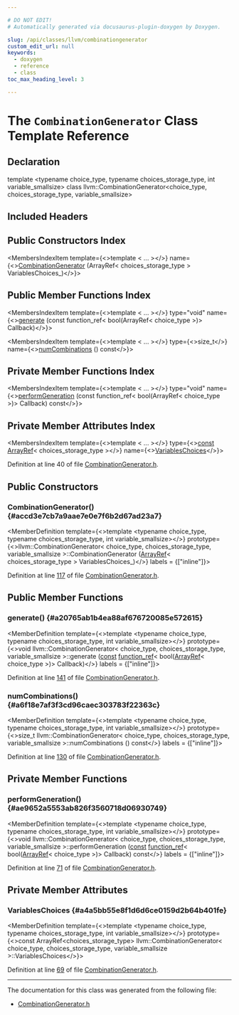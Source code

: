 ```yaml
---

# DO NOT EDIT!
# Automatically generated via docusaurus-plugin-doxygen by Doxygen.

slug: /api/classes/llvm/combinationgenerator
custom_edit_url: null
keywords:
  - doxygen
  - reference
  - class
toc_max_heading_level: 3

---
```





# The `CombinationGenerator` Class Template Reference

<DoxygenPage pluginConfig={pluginConfig}>



## Declaration

<CodeBlock>template &lt;typename choice&#95;type, typename choices&#95;storage&#95;type, int variable&#95;smallsize&gt;
class llvm::CombinationGenerator&lt;choice&#95;type, choices&#95;storage&#95;type, variable&#95;smallsize&gt;</CodeBlock>

## Included Headers

<IncludesList>
<IncludesListItem
  filePath="llvm/ADT/CombinationGenerator.h"
  permalink="/docs/api/files/include/include/llvm/include/llvm/adt/combinationgenerator-h"
  isLocal="true" />
</IncludesList>

## Public Constructors Index

<MembersIndex>

<MembersIndexItem
  template={<>template &lt; ... &gt;</>}
  name={<><a href="#accd3e7cb7a9aae7e0e7f6b2d67ad23a7">CombinationGenerator</a> (ArrayRef&lt; choices&#95;storage&#95;type &gt; VariablesChoices&#95;)</>}>
</MembersIndexItem>

</MembersIndex>

## Public Member Functions Index

<MembersIndex>

<MembersIndexItem
  template={<>template &lt; ... &gt;</>}
  type="void"
  name={<><a href="#a20765ab1b4ea88af676720085e572615">generate</a> (const function&#95;ref&lt; bool(ArrayRef&lt; choice&#95;type &gt;)&gt; Callback)</>}>
</MembersIndexItem>

<MembersIndexItem
  template={<>template &lt; ... &gt;</>}
  type={<>size&#95;t</>}
  name={<><a href="#a6f18e7af3f3cd96caec303783f22363c">numCombinations</a> () const</>}>
</MembersIndexItem>

</MembersIndex>

## Private Member Functions Index

<MembersIndex>

<MembersIndexItem
  template={<>template &lt; ... &gt;</>}
  type="void"
  name={<><a href="#ae9652a5553ab826f3560718d06930749">performGeneration</a> (const function&#95;ref&lt; bool(ArrayRef&lt; choice&#95;type &gt;)&gt; Callback) const</>}>
</MembersIndexItem>

</MembersIndex>

## Private Member Attributes Index

<MembersIndex>

<MembersIndexItem
  template={<>template &lt; ... &gt;</>}
  type={<><a href="/docs/api/files/lib/lib/target/lib/target/aarch64/aarch64promoteconstant-cpp/#a90f8350fecae261c25be85d38b451bff">const</a> <a href="/docs/api/classes/llvm/arrayref">ArrayRef</a>&lt; choices&#95;storage&#95;type &gt;</>}
  name={<><a href="#a4a5bb55e8f1d6d6ce0159d2b64b401fe">VariablesChoices</a></>}>
</MembersIndexItem>

</MembersIndex>


Definition at line 40 of file <a href="/docs/api/files/include/include/llvm/include/llvm/adt/combinationgenerator-h">CombinationGenerator.h</a>.

<SectionDefinition>

## Public Constructors

### CombinationGenerator() {#accd3e7cb7a9aae7e0e7f6b2d67ad23a7}

<MemberDefinition
  template={<>template &lt;typename choice&#95;type, typename choices&#95;storage&#95;type, int variable&#95;smallsize&gt;</>}
  prototype={<>llvm::CombinationGenerator&lt; choice&#95;type, choices&#95;storage&#95;type, variable&#95;smallsize &gt;::CombinationGenerator (<a href="/docs/api/classes/llvm/arrayref">ArrayRef</a>&lt; choices&#95;storage&#95;type &gt; VariablesChoices_)</>}
  labels = {["inline"]}>

Definition at line <a href="/docs/api/files/include/include/llvm/include/llvm/adt/combinationgenerator-h/#l00117">117</a> of file <a href="/docs/api/files/include/include/llvm/include/llvm/adt/combinationgenerator-h">CombinationGenerator.h</a>.
</MemberDefinition>

</SectionDefinition>

<SectionDefinition>

## Public Member Functions

### generate() {#a20765ab1b4ea88af676720085e572615}

<MemberDefinition
  template={<>template &lt;typename choice&#95;type, typename choices&#95;storage&#95;type, int variable&#95;smallsize&gt;</>}
  prototype={<>void llvm::CombinationGenerator&lt; choice&#95;type, choices&#95;storage&#95;type, variable&#95;smallsize &gt;::generate (<a href="/docs/api/files/lib/lib/target/lib/target/aarch64/aarch64promoteconstant-cpp/#a90f8350fecae261c25be85d38b451bff">const</a> <a href="/docs/api/classes/llvm/function-ref">function&#95;ref</a>&lt; bool(<a href="/docs/api/classes/llvm/arrayref">ArrayRef</a>&lt; choice&#95;type &gt;)&gt; Callback)</>}
  labels = {["inline"]}>

Definition at line <a href="/docs/api/files/include/include/llvm/include/llvm/adt/combinationgenerator-h/#l00141">141</a> of file <a href="/docs/api/files/include/include/llvm/include/llvm/adt/combinationgenerator-h">CombinationGenerator.h</a>.
</MemberDefinition>

### numCombinations() {#a6f18e7af3f3cd96caec303783f22363c}

<MemberDefinition
  template={<>template &lt;typename choice&#95;type, typename choices&#95;storage&#95;type, int variable&#95;smallsize&gt;</>}
  prototype={<>size&#95;t llvm::CombinationGenerator&lt; choice&#95;type, choices&#95;storage&#95;type, variable&#95;smallsize &gt;::numCombinations () const</>}
  labels = {["inline"]}>

Definition at line <a href="/docs/api/files/include/include/llvm/include/llvm/adt/combinationgenerator-h/#l00130">130</a> of file <a href="/docs/api/files/include/include/llvm/include/llvm/adt/combinationgenerator-h">CombinationGenerator.h</a>.
</MemberDefinition>

</SectionDefinition>

<SectionDefinition>

## Private Member Functions

### performGeneration() {#ae9652a5553ab826f3560718d06930749}

<MemberDefinition
  template={<>template &lt;typename choice&#95;type, typename choices&#95;storage&#95;type, int variable&#95;smallsize&gt;</>}
  prototype={<>void llvm::CombinationGenerator&lt; choice&#95;type, choices&#95;storage&#95;type, variable&#95;smallsize &gt;::performGeneration (<a href="/docs/api/files/lib/lib/target/lib/target/aarch64/aarch64promoteconstant-cpp/#a90f8350fecae261c25be85d38b451bff">const</a> <a href="/docs/api/classes/llvm/function-ref">function&#95;ref</a>&lt; bool(<a href="/docs/api/classes/llvm/arrayref">ArrayRef</a>&lt; choice&#95;type &gt;)&gt; Callback) const</>}
  labels = {["inline"]}>

Definition at line <a href="/docs/api/files/include/include/llvm/include/llvm/adt/combinationgenerator-h/#l00071">71</a> of file <a href="/docs/api/files/include/include/llvm/include/llvm/adt/combinationgenerator-h">CombinationGenerator.h</a>.
</MemberDefinition>

</SectionDefinition>

<SectionDefinition>

## Private Member Attributes

### VariablesChoices {#a4a5bb55e8f1d6d6ce0159d2b64b401fe}

<MemberDefinition
  template={<>template &lt;typename choice&#95;type, typename choices&#95;storage&#95;type, int variable&#95;smallsize&gt;</>}
  prototype={<>const ArrayRef&lt;choices&#95;storage&#95;type&gt; llvm::CombinationGenerator&lt; choice&#95;type, choices&#95;storage&#95;type, variable&#95;smallsize &gt;::VariablesChoices</>}>

Definition at line <a href="/docs/api/files/include/include/llvm/include/llvm/adt/combinationgenerator-h/#l00069">69</a> of file <a href="/docs/api/files/include/include/llvm/include/llvm/adt/combinationgenerator-h">CombinationGenerator.h</a>.
</MemberDefinition>

</SectionDefinition>

<hr/>

The documentation for this class was generated from the following file:

<ul>
<li><a href="/docs/api/files/include/include/llvm/include/llvm/adt/combinationgenerator-h">CombinationGenerator.h</a></li>
</ul>

</DoxygenPage>
